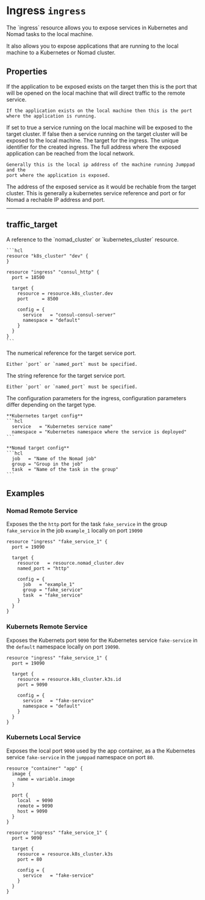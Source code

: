 
# Ingress `ingress`

<Intro>
The `ingress` resource allows you to expose services in Kubernetes and Nomad
tasks to the local machine.

It also allows you to expose applications that are running to the local machine
to a Kubernetes or Nomad cluster.
</Intro >

## Properties

<Properties>
  <Property name="port" type="int" required="true" value="">
    If the application to be exposed exists on the target then this is the
    port that will be opened on the local machine that will direct traffic
    to the remote service.

    If the application exists on the local machine then this is the port
    where the application is running.
  </Property>
  
  <Property name="expose_local" type="bool" required="false" value="false">
    If set to true a service running on the local machine will be exposed to 
    the target cluster. If false then a service running on the target cluster
    will be exposed to the local machine.
  </Property>
  
  <Property name="target" type="#traffic_target" required="true" value="">
    The target for the ingress.
  </Property>
  
  <Property name="ingress_id" type="string" required="false" value="" readonly>
    The unique identifier for the created ingress.
  </Property>
  
  <Property name="local_address" type="string" required="false" value="" readonly>
    The full address where the exposed application can be reached from the 
    local network.

    Generally this is the local ip address of the machine running Jumppad and the
    port where the application is exposed.
  </Property>
  
  <Property name="remote_address" type="string" required="false" value="" readonly>
    The address of the exposed service as it would be rechable from the target
    cluster. This is generally a kubernetes service reference and port or for Nomad
    a rechable IP address and port.
  </Property>
</Properties>

---

## traffic_target

<Properties>
  <Property name="resource" type="remote cluster" required="true" value="">
    A reference to the `nomad_cluster` or `kubernetes_cluster` resource.

    ```hcl
    resource "k8s_cluster" "dev" {
    }

    resource "ingress" "consul_http" {
      port = 18500

      target {
        resource = resource.k8s_cluster.dev
        port     = 8500

        config = {
          service   = "consul-consul-server"
          namespace = "default"
        }
      }
    }
    ```
  </Property>
  
  <Property name="port" type="int" required="true" value="">
    The numerical reference for the target service port.

    Either `port` or `named_port` must be specified.
  </Property>
  
  <Property name="named_port" type="string" required="true" value="">
    The string reference for the target service port.

    Either `port` or `named_port` must be specified.
  </Property>
  
  <Property name="config" type="map[string]string" required="true" value="">
    The configuration parameters for the ingress, configuration parameters
    differ depending on the target type.

    **Kubernetes target config**
    ```hcl
      service   = "Kubernetes service name" 
      namespace = "Kubernetes namespace where the service is deployed"
    ```
    
    **Nomad target config**
    ```hcl
      job   = "Name of the Nomad job" 
      group = "Group in the job"
      task  = "Name of the task in the group"
    ```
  </Property>
</Properties>

<MetaProperties/>

## Examples

### Nomad Remote Service

Exposes the the `http` port for the task `fake_service` in the group `fake_service` 
in the job `example_1` locally on port `19090`

```hcl
resource "ingress" "fake_service_1" {
  port = 19090

  target {
    resource   = resource.nomad_cluster.dev
    named_port = "http"

    config = {
      job   = "example_1"
      group = "fake_service"
      task  = "fake_service"
    }
  }
}
```

### Kubernets Remote Service

Exposes the Kubernets port `9090` for the Kubernetes service `fake-service` 
in the `default` namespace locally on port `19090`.

```hcl
resource "ingress" "fake_service_1" {
  port = 19090

  target {
    resource = resource.k8s_cluster.k3s.id
    port = 9090

    config = {
      service   = "fake-service"
      namespace = "default"
    }
  }
}
```

### Kubernets Local Service

Exposes the local port `9090` used by the app container, as a the Kubernetes service `fake-service` 
in the `jumppad` namespace on port `80`.

```hcl
resource "container" "app" {
  image {
    name = variable.image
  }

  port {
    local  = 9090
    remote = 9090
    host = 9090 
  }
}

resource "ingress" "fake_service_1" {
  port = 9090

  target {
    resource = resource.k8s_cluster.k3s
    port = 80

    config = {
      service   = "fake-service"
    }
  }
}
```